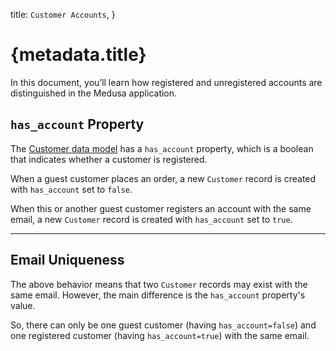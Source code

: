   title: `Customer Accounts`,
}

# {metadata.title}

In this document, you’ll learn how registered and unregistered accounts are distinguished in the Medusa application.

## `has_account` Property

The [Customer data model](/references/customer/models/Customer) has a `has_account` property, which is a boolean that indicates whether a customer is registered.

When a guest customer places an order, a new `Customer` record is created with `has_account` set to `false`.

When this or another guest customer registers an account with the same email, a new `Customer` record is created with `has_account` set to `true`.

---

## Email Uniqueness

The above behavior means that two `Customer` records may exist with the same email. However, the main difference is the `has_account` property's value.

So, there can only be one guest customer (having `has_account=false`) and one registered customer (having `has_account=true`) with the same email.
